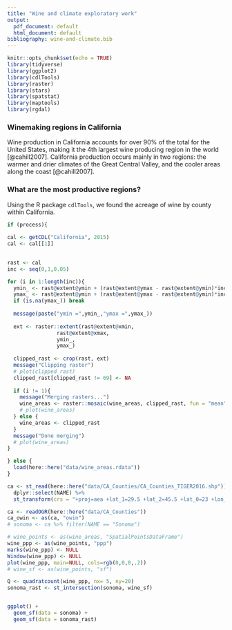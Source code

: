 ```yaml
---
title: "Wine and climate exploratory work"
output:
  pdf_document: default
  html_document: default
bibliography: wine-and-climate.bib
---
```


```r
knitr::opts_chunk$set(echo = TRUE)
library(tidyverse)
library(ggplot2)
library(cdlTools)
library(raster)
library(stars)
library(spatstat)
library(maptools)
library(rgdal)
```

### Winemaking regions in California

Wine production in California accounts for over 90% of the total for the United States, making it the 4th largest wine producing region in the world [@cahill2007]. California production occurs mainly in two regions: the warmer and drier climates of the Great Central Valley, and the cooler areas along the coast [@cahill2007].

### What are the most productive regions?

Using the R package `cdlTools`, we found the acreage of wine by county within California.

```r

if (process){
  
cal <- getCDL("California", 2015)
cal <- cal[[1]]

  
rast <- cal
inc <- seq(0,1,0.05)

for (i in 1:length(inc)){
  ymin_ <- rast@extent@ymin + (rast@extent@ymax - rast@extent@ymin)*inc[i]
  ymax_ <- rast@extent@ymin + (rast@extent@ymax - rast@extent@ymin)*inc[i+1]
  if (is.na(ymax_)) break
  
  message(paste("ymin =",ymin_,"ymax =",ymax_))
  
  ext <- raster::extent(rast@extent@xmin,
                rast@extent@xmax,
                ymin_,
                ymax_)
  
  clipped_rast <- crop(rast, ext)
  message("Clipping raster")
  # plot(clipped_rast)
  clipped_rast[clipped_rast != 69] <- NA
  
  if (i != 1){
    message("Merging rasters...")
    wine_areas <- raster::mosaic(wine_areas, clipped_rast, fun = "mean")
    # plot(wine_areas)
  } else {
    wine_areas <- clipped_rast
  }
  message("Done merging")
  # plot(wine_areas)
}

} else {
  load(here::here("data/wine_areas.rdata"))
}

```

```r
ca <- st_read(here::here("data/CA_Counties/CA_Counties_TIGER2016.shp")) %>% 
  dplyr::select(NAME) %>% 
  st_transform(crs = "+proj=aea +lat_1=29.5 +lat_2=45.5 +lat_0=23 +lon_0=-96 +x_0=0 +y_0=0 +ellps=GRS80 +towgs84=0,0,0,0,0,0,0 +units=m +no_defs")

ca <- readOGR(here::here("data/CA_Counties"))
ca_owin <- as(ca, "owin")
# sonoma <- ca %>% filter(NAME == "Sonoma")

# wine_points <- as(wine_areas, "SpatialPointsDataFrame")
wine_ppp <- as(wine_points, "ppp")
marks(wine_ppp) <- NULL
Window(wine_ppp) <- NULL
plot(wine_ppp, main=NULL, cols=rgb(0,0,0,.2))
# wine_sf <- as(wine_points, "sf")

Q <- quadratcount(wine_ppp, nx= 5, ny=20)
sonoma_rast <- st_intersection(sonoma, wine_sf)


ggplot() +
  geom_sf(data = sonoma) +
  geom_sf(data = sonoma_rast)

```
